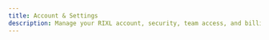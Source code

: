 ```yaml
---
title: Account & Settings
description: Manage your RIXL account, security, team access, and billing in one place.
---
```



<div className="grid gap-6 sm:grid-cols-2">
  <InteractiveCard
    title="Account Overview"
    description="View your account details, recent activity, and key settings."
    href="/platform/account/overview"
    icon="Users"
  />
  <InteractiveCard
    title="Profile & Security"
    description="Update your profile, change your password, and enable two-factor authentication."
    href="/platform/account/general-settings"
    icon="Settings"
  />
  <InteractiveCard
    title="Developer Access"
    description="Create and manage API keys to connect RIXL to your applications."
  href="/platform/account/api-access/overview"
    icon="Key"
  />
  <InteractiveCard
    title="Billing & Usage"
    description="Check your plan, track usage, update payment methods, and download invoices."
  href="/platform/account/billing/overview"
    icon="CreditCard"
  />
  <InteractiveCard
    title="Team & Organizations"
    description="Create organizations, invite team members, and manage roles across projects."
  href="/platform/account/organizations/overview"
    icon="Building"
  />
</div>
